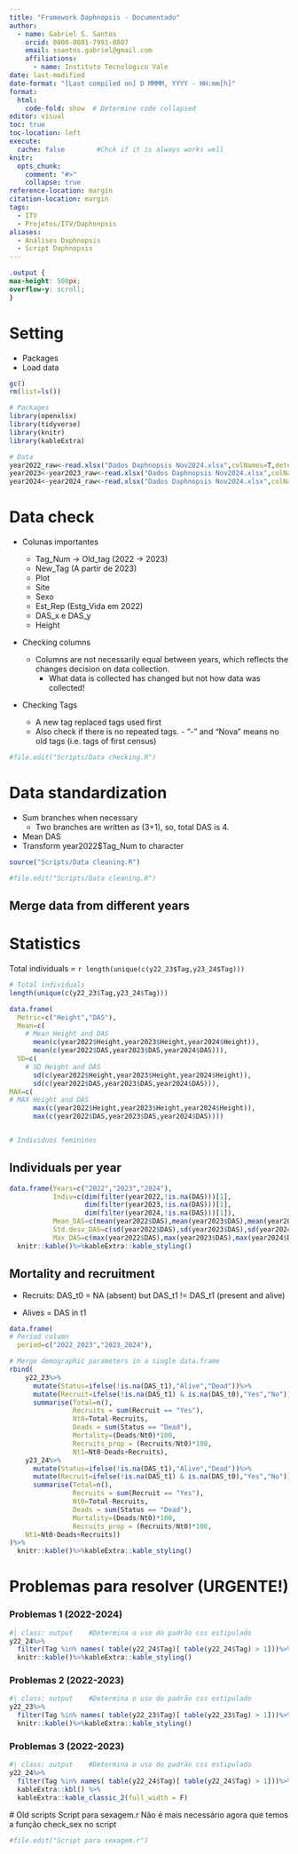 ```yaml
---
title: "Framework Daphnopsis - Documentado"
author:
  - name: Gabriel S. Santos
    orcid: 0000-0001-7991-8807
    email: ssantos.gabriel@gmail.com
    affiliations:
      - name: Instituto Tecnológico Vale
date: last-modified
date-format: "[Last compiled on] D MMMM, YYYY - HH:mm[h]"
format: 
  html:
    code-fold: show  # Determine code collapsed 
editor: visual
toc: true
toc-location: left
execute:
  cache: false        #Chck if it is always works well
knitr:
  opts_chunk:
    comment: "#>"
    collapse: true
reference-location: margin
citation-location: margin
tags:
  - ITV
  - Projetos/ITV/Daphonpsis
aliases:
  - Análises Daphnopsis
  - Script Daphnopsis
---
```


```css
.output {
max-height: 500px;
overflow-y: scroll;
}
```

# Setting

-   Packages
-   Load data

```r

gc()
rm(list=ls())

# Packages
library(openxlsx)
library(tidyverse)
library(knitr)
library(kableExtra)

# Data
year2022_raw<-read.xlsx("Dados Daphnopsis Nov2024.xlsx",colNames=T,detectDates=T,sheet="Maio2022")
year2023<-year2023_raw<-read.xlsx("Dados Daphnopsis Nov2024.xlsx",colNames=T,detectDates=T,sheet="Maio2023")
year2024<-year2024_raw<-read.xlsx("Dados Daphnopsis Nov2024.xlsx",colNames=T,detectDates=T,sheet="Junho2024")
```

# Data check

-   Colunas importantes

    -   Tag_Num -\> Old_tag (2022 -\> 2023)
    -   New_Tag (A partir de 2023)
    -   Plot
    -   Site
    -   Sexo
    -   Est_Rep (Estg_Vida em 2022)
    -   DAS_x e DAS_y
    -   Height

-   Checking columns

    -   Columns are not necessarily equal between years, which reflects the changes decision on data collection.
        -   What data is collected has changed but not how data was collected!

-   Checking Tags

    -   A new tag replaced tags used first
    -   Also check if there is no repeated tags. - "-" and "Nova" means no old tags (i.e. tags of first census)

```r

#file.edit("Scripts/Data checking.R")

```

# Data standardization

-   Sum branches when necessary
    -   Two branches are written as (3+1), so, total DAS is 4.
-   Mean DAS
-   Transform year2022\$Tag_Num to character

```r
source("Scripts/Data cleaning.R")

#file.edit("Scripts/Data cleaning.R")
```

## Merge data from different years

# Statistics

Total individuals = `r length(unique(c(y22_23$Tag,y23_24$Tag)))`

```r

# Total individuals
length(unique(c(y22_23$Tag,y23_24$Tag)))

data.frame(
  Metric=c("Height","DAS"),
  Mean=c(
    # Mean Height and DAS
      mean(c(year2022$Height,year2023$Height,year2024$Height)),
      mean(c(year2022$DAS,year2023$DAS,year2024$DAS))),
  SD=c(
    # SD Height and DAS
      sd(c(year2022$Height,year2023$Height,year2024$Height)),
      sd(c(year2022$DAS,year2023$DAS,year2024$DAS))),
MAX=c(
# MAX Height and DAS
      max(c(year2022$Height,year2023$Height,year2024$Height)),
      max(c(year2022$DAS,year2023$DAS,year2024$DAS))))


# Individuos femininos

```

## Individuals per year

```r
data.frame(Years=c("2022","2023","2024"),
           Indiv=c(dim(filter(year2022,!is.na(DAS)))[1],
                   dim(filter(year2023,!is.na(DAS)))[1],
                   dim(filter(year2024,!is.na(DAS)))[1]),
           Mean_DAS=c(mean(year2022$DAS),mean(year2023$DAS),mean(year2024$DAS)),
           Std.desv_DAS=c(sd(year2022$DAS),sd(year2023$DAS),sd(year2024$DAS)),
           Max_DAS=c(max(year2022$DAS),max(year2023$DAS),max(year2024$DAS)))%>%
  knitr::kable()%>%kableExtra::kable_styling()
```

## Mortality and recruitment

-   Recruits: DAS_t0 = NA (absent) but DAS_t1 != DAS_t1 (present and alive)

-   Alives = DAS in t1

```r

data.frame(
# Period column
  period=c("2022_2023","2023_2024"),

# Merge demographic parameters in a single data.frame
rbind(
    y22_23%>%
      mutate(Status=ifelse(!is.na(DAS_t1),"Alive","Dead"))%>%
      mutate(Recruit=ifelse(!is.na(DAS_t1) & is.na(DAS_t0),"Yes","No"))%>%
      summarise(Total=n(),
                Recruits = sum(Recruit == "Yes"),
                Nt0=Total-Recruits,
                Deads = sum(Status == "Dead"),
                Mortality=(Deads/Nt0)*100,
                Recruits_prop = (Recruits/Nt0)*100,
                Nt1=Nt0-Deads+Recruits),
    y23_24%>%
      mutate(Status=ifelse(!is.na(DAS_t1),"Alive","Dead"))%>%
      mutate(Recruit=ifelse(!is.na(DAS_t1) & is.na(DAS_t0),"Yes","No"))%>%
      summarise(Total=n(),
                Recruits = sum(Recruit == "Yes"),
                Nt0=Total-Recruits,
                Deads = sum(Status == "Dead"),
                Mortality=(Deads/Nt0)*100,
                Recruits_prop = (Recruits/Nt0)*100,
    Nt1=Nt0-Deads+Recruits))
)%>%
  knitr::kable()%>%kableExtra::kable_styling()
```

# Problemas para resolver (URGENTE!)

::: panel-tabset
### Problemas 1 (2022-2024)

```r
#| class: output    #Determina o uso do padrão css estipulado
y22_24%>%
  filter(Tag %in% names( table(y22_24$Tag)[ table(y22_24$Tag) > 1]))%>%
  knitr::kable()%>%kableExtra::kable_styling()
```

### Problemas 2 (2022-2023)

```r
#| class: output    #Determina o uso do padrão css estipulado
y22_23%>%
  filter(Tag %in% names( table(y22_23$Tag)[ table(y22_23$Tag) > 1]))%>%
  knitr::kable()%>%kableExtra::kable_styling()
```

### Problemas 3 (2022-2023)

```r
#| class: output    #Determina o uso do padrão css estipulado
y22_24%>%
  filter(Tag %in% names( table(y22_24$Tag)[ table(y22_24$Tag) > 1]))%>%
  kableExtra::kbl() %>%
  kableExtra::kable_classic_2(full_width = F)
```
:::

\# Old scripts Script para sexagem.r Não é mais necessário agora que temos a função check_sex no script

```r
#file.edit("Script para sexagem.r")

```
